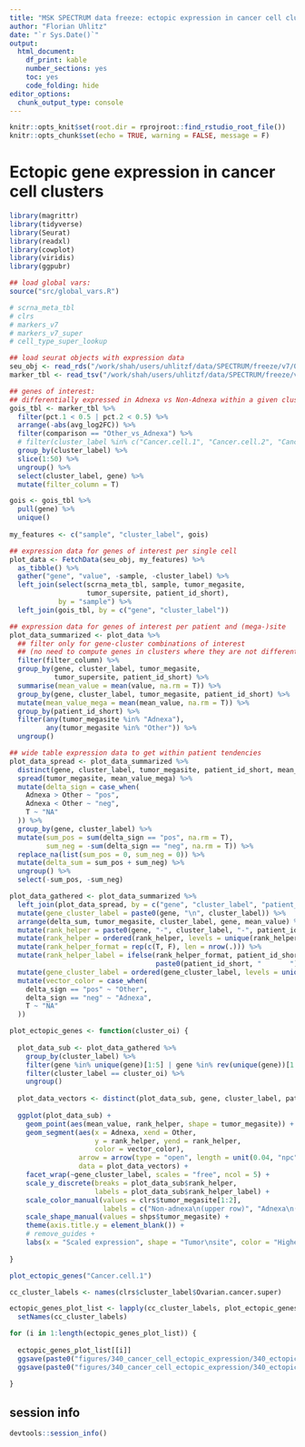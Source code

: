 ```yaml
---
title: "MSK SPECTRUM data freeze: ectopic expression in cancer cell clusters"
author: "Florian Uhlitz"
date: "`r Sys.Date()`"
output: 
  html_document: 
    df_print: kable
    number_sections: yes
    toc: yes
    code_folding: hide
editor_options: 
  chunk_output_type: console
---
```


```r

knitr::opts_knit$set(root.dir = rprojroot::find_rstudio_root_file())
knitr::opts_chunk$set(echo = TRUE, warning = FALSE, message = F)

```


# Ectopic gene expression in cancer cell clusters

```r

library(magrittr)
library(tidyverse)
library(Seurat)
library(readxl)
library(cowplot)
library(viridis)
library(ggpubr)

```

```r

## load global vars: 
source("src/global_vars.R")

# scrna_meta_tbl
# clrs
# markers_v7
# markers_v7_super
# cell_type_super_lookup

```

```r

## load seurat objects with expression data
seu_obj <- read_rds("/work/shah/users/uhlitzf/data/SPECTRUM/freeze/v7/Ovarian.cancer.super_processed_filtered_annotated.rds")
marker_tbl <- read_tsv("/work/shah/users/uhlitzf/data/SPECTRUM/freeze/v7/Ovarian.cancer.super_ectopic_expression_markers.tsv")

```

```r

## genes of interest: 
## differentially expressed in Adnexa vs Non-Adnexa within a given cluster
gois_tbl <- marker_tbl %>% 
  filter(pct.1 < 0.5 | pct.2 < 0.5) %>% 
  arrange(-abs(avg_log2FC)) %>% 
  filter(comparison == "Other_vs_Adnexa") %>% 
  # filter(cluster_label %in% c("Cancer.cell.1", "Cancer.cell.2", "Cancer.cell.3")) %>%
  group_by(cluster_label) %>% 
  slice(1:50) %>% 
  ungroup() %>% 
  select(cluster_label, gene) %>% 
  mutate(filter_column = T)

gois <- gois_tbl %>% 
  pull(gene) %>% 
  unique()
  
my_features <- c("sample", "cluster_label", gois)

## expression data for genes of interest per single cell
plot_data <- FetchData(seu_obj, my_features) %>% 
  as_tibble() %>% 
  gather("gene", "value", -sample, -cluster_label) %>% 
  left_join(select(scrna_meta_tbl, sample, tumor_megasite, 
                   tumor_supersite, patient_id_short), 
            by = "sample") %>% 
  left_join(gois_tbl, by = c("gene", "cluster_label"))

## expression data for genes of interest per patient and (mega-)site
plot_data_summarized <- plot_data %>% 
  ## filter only for gene-cluster combinations of interest
  ## (no need to compute genes in clusters where they are not differential)
  filter(filter_column) %>% 
  group_by(gene, cluster_label, tumor_megasite, 
           tumor_supersite, patient_id_short) %>% 
  summarise(mean_value = mean(value, na.rm = T)) %>% 
  group_by(gene, cluster_label, tumor_megasite, patient_id_short) %>% 
  mutate(mean_value_mega = mean(mean_value, na.rm = T)) %>% 
  group_by(patient_id_short) %>% 
  filter(any(tumor_megasite %in% "Adnexa"), 
         any(tumor_megasite %in% "Other")) %>% 
  ungroup()

## wide table expression data to get within patient tendencies
plot_data_spread <- plot_data_summarized %>% 
  distinct(gene, cluster_label, tumor_megasite, patient_id_short, mean_value_mega) %>% 
  spread(tumor_megasite, mean_value_mega) %>% 
  mutate(delta_sign = case_when(
    Adnexa > Other ~ "pos",
    Adnexa < Other ~ "neg",
    T ~ "NA"
  )) %>% 
  group_by(gene, cluster_label) %>% 
  mutate(sum_pos = sum(delta_sign == "pos", na.rm = T), 
         sum_neg = -sum(delta_sign == "neg", na.rm = T)) %>% 
  replace_na(list(sum_pos = 0, sum_neg = 0)) %>% 
  mutate(delta_sum = sum_pos + sum_neg) %>% 
  ungroup() %>% 
  select(-sum_pos, -sum_neg)

plot_data_gathered <- plot_data_summarized %>% 
  left_join(plot_data_spread, by = c("gene", "cluster_label", "patient_id_short")) %>% 
  mutate(gene_cluster_label = paste0(gene, "\n", cluster_label)) %>% 
  arrange(delta_sum, tumor_megasite, cluster_label, gene, mean_value) %>% 
  mutate(rank_helper = paste0(gene, "-", cluster_label, "-", patient_id_short)) %>% 
  mutate(rank_helper = ordered(rank_helper, levels = unique(rank_helper))) %>% 
  mutate(rank_helper_format = rep(c(T, F), len = nrow(.))) %>% 
  mutate(rank_helper_label = ifelse(rank_helper_format, patient_id_short,
                                    paste0(patient_id_short, "       "))) %>% 
  mutate(gene_cluster_label = ordered(gene_cluster_label, levels = unique(gene_cluster_label))) %>% 
  mutate(vector_color = case_when(
    delta_sign == "pos" ~ "Other",
    delta_sign == "neg" ~ "Adnexa",
    T ~ "NA"
  ))

```

```r

plot_ectopic_genes <- function(cluster_oi) {
  
  plot_data_sub <- plot_data_gathered %>% 
    group_by(cluster_label) %>% 
    filter(gene %in% unique(gene)[1:5] | gene %in% rev(unique(gene))[1:5]) %>% 
    filter(cluster_label == cluster_oi) %>% 
    ungroup()
  
  plot_data_vectors <- distinct(plot_data_sub, gene, cluster_label, patient_id_short, .keep_all = T)
  
  ggplot(plot_data_sub) +
    geom_point(aes(mean_value, rank_helper, shape = tumor_megasite)) +
    geom_segment(aes(x = Adnexa, xend = Other, 
                     y = rank_helper, yend = rank_helper, 
                     color = vector_color),
                 arrow = arrow(type = "open", length = unit(0.04, "npc")),
                 data = plot_data_vectors) +
    facet_wrap(~gene_cluster_label, scales = "free", ncol = 5) +
    scale_y_discrete(breaks = plot_data_sub$rank_helper, 
                     labels = plot_data_sub$rank_helper_label) +
    scale_color_manual(values = clrs$tumor_megasite[1:2], 
                       labels = c("Non-adnexa\n(upper row)", "Adnexa\n(lower row)")) +
    scale_shape_manual(values = shps$tumor_megasite) +
    theme(axis.title.y = element_blank()) +
    # remove_guides +
    labs(x = "Scaled expression", shape = "Tumor\nsite", color = "Higher in")
  
}

plot_ectopic_genes("Cancer.cell.1")

cc_cluster_labels <- names(clrs$cluster_label$Ovarian.cancer.super)

ectopic_genes_plot_list <- lapply(cc_cluster_labels, plot_ectopic_genes) %>% 
  setNames(cc_cluster_labels)

for (i in 1:length(ectopic_genes_plot_list)) {
  
  ectopic_genes_plot_list[[i]]  
  ggsave(paste0("figures/340_cancer_cell_ectopic_expression/340_ectopic_expression_", cc_cluster_labels[i], ".pdf"), ectopic_genes_plot_list[[i]], width = 13, height = 7)
  ggsave(paste0("figures/340_cancer_cell_ectopic_expression/340_ectopic_expression_", cc_cluster_labels[i], ".png"), ectopic_genes_plot_list[[i]], width = 13, height = 7)
  
}

```


## session info 

```r

devtools::session_info()

```


